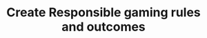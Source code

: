 ---
title: 'Create Responsible gaming rules and outcomes'
description: 'Display inline code and code blocks'
icon: 'dice'
---